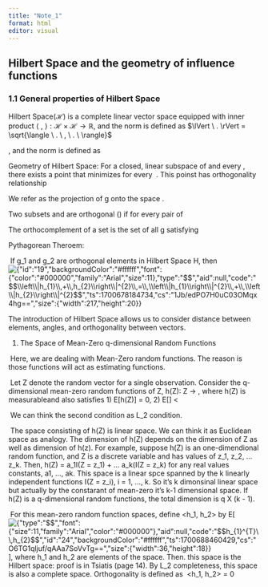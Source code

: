 ```yaml
---
title: "Note_1"
format: html
editor: visual
---
```


## Hilbert Space and the geometry of influence functions

### 1.1 General properties of Hilbert Space

Hilbert Space($\mathcal{H}$) is a complete linear vector space equipped with inner product $\langle{ \text{ , } } \rangle: \mathcal{H} \times\mathcal{H} \rightarrow \mathbb{R}$, and the norm is defined as $\lVert \ . \rVert = \sqrt{\langle \ . \ , \ . \ \rangle}$

, and the norm is defined as  

Geometry of Hilbert Space: For a closed, linear subspace of and every , there exists a point that minimizes for every  . This poinst has orthogonality relationship   

We refer as the projection of g onto the space .

Two subsets and are orthogonal () if for every pair of

The orthocomplement of a set is the set of all g satisfying

Pythagorean Theroem: 

 If g_1 and g_2 are orthogonal elements in Hilbert Space H, then ![{"id":"19","backgroundColor":"#ffffff","font":{"color":"#000000","family":"Arial","size":11},"type":"\$\$","aid":null,"code":"\$\$\\\\left\\\\\|h\_{1}\\\\,+\\\\,h\_{2}\\\\right\\\\\|\^{2}\\\\,=\\\\,\\\\left\\\\\|h\_{1}\\\\right\\\\\|\^{2}\\\\,+\\\\,\\\\left\\\\\|h\_{2}\\\\right\\\\\|\^{2}\$\$","ts":1700678184734,"cs":"1Jb/edPO7H0uC03OMqx4hg==","size":{"width":217,"height":20}}](https://lh7-us.googleusercontent.com/LSxEJcvGGLraPrqMqReXJnbeCMWlSU6xC-xf9zwUmq4_l49hlbc-cqH3POkabv3mbKqWoWTPh-8d7ApM_v6oZM4P0XpT9qnuttbZ-BMtlRXJXPEKuh8ez6Xkr6jAuA1QnQSRsHVesQG0TcmwXHu9k-Q){alt="{\"id\":\"19\",\"backgroundColor\":\"#ffffff\",\"font\":{\"color\":\"#000000\",\"family\":\"Arial\",\"size\":11},\"type\":\"$$\",\"aid\":null,\"code\":\"$$\\\\left\\\\|h_{1}\\\\,+\\\\,h_{2}\\\\right\\\\|^{2}\\\\,=\\\\,\\\\left\\\\|h_{1}\\\\right\\\\|^{2}\\\\,+\\\\,\\\\left\\\\|h_{2}\\\\right\\\\|^{2}$$\",\"ts\":1700678184734,\"cs\":\"1Jb/edPO7H0uC03OMqx4hg==\",\"size\":{\"width\":217,\"height\":20}}"}

The introduction of Hilbert Space allows us to consider distance between elements, angles, and orthogonality between vectors.

1.  The Space of Mean-Zero q-dimensional Random Functions

 Here, we are dealing with Mean-Zero random functions. The reason is those functions will act as estimating functions.

 Let Z denote the random vector for a single observation. Consider the q-dimensional mean-zero random functions of Z, h(Z): Z -\> , where h(Z) is measurableand also satisfies 1) E\[h(Z)\] = 0, 2) E\[\] \<

 We can think the second condition as L_2 condition.

 The space consisting of h(Z) is linear space. We can think it as Euclidean space as analogy. The dimension of h(Z) depends on the dimension of Z as well as dimension of h(z). For example, suppose h(Z) is an one-dimendional random function, and Z is a discrete variable and has values of z_1, z_2, ... z_k. Then, h(Z) = a_1I(Z = z_1) + ... a_k(I(Z = z_k) for any real values constants, a1, ..., ak. This space is a linear spce spanned by the k linearly independent functions I(Z = z_i), i = 1, ..., k. So it's k dimonsinal linear space but actually by the constarant of mean-zero it's k-1 dimensional space. If h(Z) is a q-dimensional random functions, the total dimension is q X (k - 1).

 For this mean-zero random function spaces, define \<h_1, h_2\> by E\[![{"type":"\$\$","font":{"size":11,"family":"Arial","color":"#000000"},"aid":null,"code":"\$\$h\_{1}\^{T}\\\\,h\_{2}\$\$","id":"24","backgroundColor":"#ffffff","ts":1700688460429,"cs":"O6TG1qljuf/qAAa7SoVvTg==","size":{"width":36,"height":18}}](https://lh7-us.googleusercontent.com/76xXdW3DK3J3iMheNc-gfkQNpk9xmSnRrZkiuCpGZjiAOorG9Cml8b0jKCWnqnqB9SaE_Mu4CaImF4cChSMSDh9Z3cFyCg6lgPM0xuYxsc67n9ADwhtqhVjhA8pxurr3BwFk4jROXZ-SCiz02qA7XlM){alt="{\"type\":\"$$\",\"font\":{\"size\":11,\"family\":\"Arial\",\"color\":\"#000000\"},\"aid\":null,\"code\":\"$$h_{1}^{T}\\\\,h_{2}$$\",\"id\":\"24\",\"backgroundColor\":\"#ffffff\",\"ts\":1700688460429,\"cs\":\"O6TG1qljuf/qAAa7SoVvTg==\",\"size\":{\"width\":36,\"height\":18}}"}\], where h_1 and h_2 are elements of the space. Then. this space is the Hilbert space: proof is in Tsiatis (page 14). By L_2 completeness, this space is also a complete space. Orthogonality is defined as  \<h_1, h_2\> = 0
